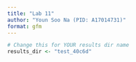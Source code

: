 ```yaml
---
title: "Lab 11"
author: "Youn Soo Na (PID: A17014731)"
format: gfm
---
```



```r
# Change this for YOUR results dir name
results_dir <- "test_40c6d" 
```










